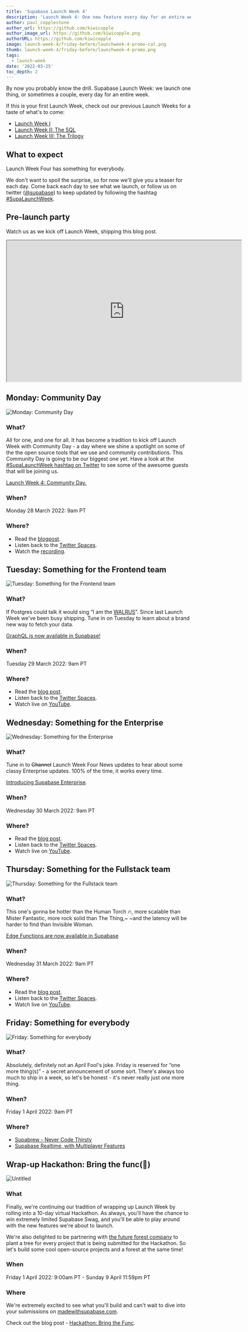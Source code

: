 ```yaml
---
title: 'Supabase Launch Week 4'
description: 'Launch Week 4: One new feature every day for an entire week. Starting Monday 28th March.'
author: paul_copplestone
author_url: https://github.com/kiwicopple
author_image_url: https://github.com/kiwicopple.png
authorURL: https://github.com/kiwicopple
image: launch-week-4/friday-before/launchweek-4-promo-cal.png
thumb: launch-week-4/friday-before/launchweek-4-promo.png
tags:
  - launch-week
date: '2022-03-25'
toc_depth: 2
---
```


By now you probably know the drill. Supabase Launch Week: we launch one thing, or sometimes a couple,
every day for an entire week.

If this is your first Launch Week, check out our previous Launch Weeks for a taste of what's to come:

- [Launch Week I](/blog/launch-week)
- [Launch Week II: The SQL](/blog/supabase-launch-week-sql)
- [Launch Week III: The Trilogy](/blog/supabase-launch-week-the-trilogy)

## What to expect

Launch Week Four has something for everybody.

We don't want to spoil the surprise, so for now we'll give you a teaser for each day.
Come back each day to see what we launch, or follow us on twitter ([@supabase](https://twitter.com/supabase))
to keep updated by following the hashtag [#SupaLaunchWeek](https://twitter.com/hashtag/SupaLaunchWeek).

## Pre-launch party

Watch us as we kick off Launch Week, shipping this blog post.

<iframe
  className="video-with-border w-full"
  width="640"
  height="385"
  src="https://www.youtube-nocookie.com/embed/bpzQCViwLLA"
  frameBorder="1"
  allow="accelerometer; autoplay; clipboard-write; encrypted-media; gyroscope; picture-in-picture"
  allowFullScreen
></iframe>

## Monday: Community Day

![Monday: Community Day](/images/blog/launch-week-4/friday-before/community.png)

### What?

All for one, and one for all. It has become a tradition to kick off Launch Week with Community Day -
a day where we shine a spotlight on some of the the open source tools that we use and community contributions.
This Community Day is going to be our biggest one yet.
Have a look at the [#SupaLaunchWeek hashtag on Twitter](https://twitter.com/hashtag/SupaLaunchWeek?src=hashtag_click)
to see some of the awesome guests that will be joining us.

[Launch Week 4: Community Day.](/blog/community-day)

### When?

Monday 28 March 2022: 9am PT

### Where?

- Read the [blogpost](/blog/community-day).
- Listen back to the [Twitter Spaces](https://twitter.com/i/spaces/1mnxedEZzVPJX).
- Watch the [recording](https://youtu.be/D0gIgjozOzc).

## Tuesday: Something for the Frontend team

![Tuesday: Something for the Frontend team](/images/blog/launch-week-4/friday-before/beatles.png)

### What?

If Postgres could talk it would sing “I am the <a href="/blog/2021/09/10/supabase-beta-august-2021#realtime-security-codename-walrus">WALRUS</a>”.
Since last Launch Week we've been busy shipping. Tune in on Tuesday to learn about a brand new way to fetch your data.

[GraphQL is now available in Supabase!](/blog/graphql-now-available)

### When?

Tuesday 29 March 2022: 9am PT

### Where?

- Read the [blog post](/blog/graphql-now-available).
- Listen back to the [Twitter Spaces](https://twitter.com/i/spaces/1dRKZlAQPaVJB).
- Watch live on [YouTube](https://youtu.be/fApxu_U_hdw).

## Wednesday: Something for the Enterprise

![Wednesday: Something for the Enterprise](/images/blog/launch-week-4/friday-before/channel-4-news.png)

### What?

Tune in to ~~Channel~~ Launch Week Four News updates to hear about some classy Enterprise updates.
100% of the time, it works every time.

[Introducing Supabase Enterprise](/blog/supabase-enterprise).

### When?

Wednesday 30 March 2022: 9am PT

### Where?

- Read the [blog post](/blog/supabase-enterprise).
- Listen back to the [Twitter Spaces](https://twitter.com/i/spaces/1dRKZlAdaawJB).
- Watch live on [YouTube](https://youtu.be/UZrl1cwzTDg).

## Thursday: Something for the Fullstack team

![Thursday: Something for the Fullstack team](/images/blog/launch-week-4/friday-before/fantastic.png)

### What?

This one's gonna be hotter than the Human Torch 🔥, more scalable than Mister Fantastic, more rock solid than The Thing,~
~and the latency will be harder to find than Invisible Woman.

[Edge Functions are now available in Supabase](/blog/supabase-edge-functions)

### When?

Wednesday 31 March 2022: 9am PT

### Where?

- Read the [blog post](/blog/supabase-edge-functions).
- Listen back to the [Twitter Spaces](https://twitter.com/i/spaces/1dRKZlAdaawJB).
- Watch live on [YouTube](https://youtu.be/fApxu_U_hdw).

## Friday: Something for everybody

![Friday: Something for everybody](/images/blog/launch-week-4/friday-before/turtles.png)

### What?

Absolutely, definitely not an April Fool's joke. Friday is reserved for “one more thing(s)” -
a secret announcement of some sort. There's always too much to ship in a week, so let's be honest -
it's never really just _one_ more thing.

### When?

Friday 1 April 2022: 9am PT

### Where?

- [Supabrew - Never Code Thirsty](/blog/supabrew)
- [Supabase Realtime, with Multiplayer Features](/blog/supabase-realtime-with-multiplayer-features)

## Wrap-up Hackathon: Bring the func(🕺)

![Untitled](/images/blog/launch-week-4/friday-before/dino.png)

### What

Finally, we're continuing our tradition of wrapping up Launch Week by rolling into a 10-day virtual Hackathon.
As always, you'll have the chance to win extremely limited Supabase Swag,
and you'll be able to play around with the new features we're about to launch.

We're also delighted to be partnering with [the future forest company](https://thefutureforestcompany.com/)
to plant a tree for every project that is being submitted for the Hackathon.
So let's build some cool open-source projects and a forest at the same time!

### When

Friday 1 April 2022: 9:00am PT - Sunday 9 April 11:59pm PT

### Where

We're extremely excited to see what you'll build and can't wait to dive into your submissions on
[madewithsupabase.com](https://www.madewithsupabase.com/).

Check out the blog post - [Hackathon: Bring the Func](/blog/hackathon-bring-the-func).
